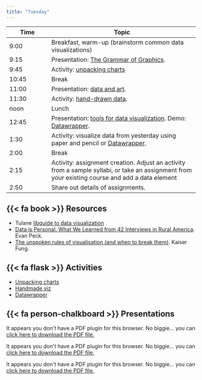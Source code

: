 ```yaml
---
title: "Tuesday"
---
```


| Time  | Topic                                                                                                                                           |
|----------------|--------------------------------------------------------|
| 9:00  | Breakfast, warm-up (brainstorm common data visualizations)                                                                                      |
| 9:15  | Presentation: [The Grammar of Graphics](slides/04_grammar_of_graphics.pdf).                                                                     |
| 9:45  | Activity: [unpacking charts](unpacking_charts.qmd)                                                                                              |
| 10:45 | Break                                                                                                                                           |
| 11:00 | Presentation: [data and art](slides/05_data_art.pdf).                                                                                           |
| 11:30 | Activity: [hand-drawn data](handmade_viz.qmd).                                                                                                  |
| noon  | Lunch                                                                                                                                           |
| 12:45 | Presentation: [tools for data visualization](slides/06_viz_tools.pdf). Demo: [Datawrapper](https://www.datawrapper.de/).                        |
| 1:30  | Activity: visualize data from yesterday using paper and pencil or [Datawrapper](datawrapper.qmd).                                               |
| 2:00  | Break                                                                                                                                           |
| 2:15  | Activity: assignment creation. Adjust an activity from a sample syllabi, or take an assignment from your existing course and add a data element |
| 2:50  | Share out details of assignments.                                                                                                               |

## {{< fa book >}} Resources

-   Tulane [libguide to data visualization](https://libguides.tulane.edu/dataav)
-   [Data is Personal. What We Learned from 42 Interviews in Rural America](https://medium.com/multiple-views-visualization-research-explained/data-is-personal-what-we-learned-from-42-interviews-in-rural-america-93539f25836d). Evan Peck.
-   [The unspoken rules of visualisation (and when to break them)](https://datajournalism.com/read/longreads/the-unspoken-rules-of-visualisation). Kaiser Fung.

## {{< fa flask >}} Activities

-   [Unpacking charts](unpacking_charts.qmd)
-   [Handmade viz](handmade_viz.qmd)
-   [Datawrapper](datawrapper.qmd)

## {{< fa person-chalkboard >}} Presentations

```{=html}
<object data="slides/04_grammar_of_graphics.pdf" type="application/pdf" width="80%" height="200px" style="min-height:50vh;">
    <p>It appears you don't have a PDF plugin for this browser.
    No biggie... you can <a href="slides/04_grammar_of_graphics.pdf">click here to
    download the PDF file.</a></p>
</object>
```
```{=html}
<object data="slides/05_data_art.pdf" type="application/pdf" width="80%" height="200px" style="min-height:50vh;">
    <p>It appears you don't have a PDF plugin for this browser.
    No biggie... you can <a href="slides/05_data_art.pdf">click here to
    download the PDF file.</a></p>
</object>
```
```{=html}
<object data="slides/06_viz_tools.pdf" type="application/pdf" width="80%" height="200px" style="min-height:50vh;">
    <p>It appears you don't have a PDF plugin for this browser.
    No biggie... you can <a href="slides/06_viz_tools.pdf">click here to
    download the PDF file.</a></p>
</object>
```
